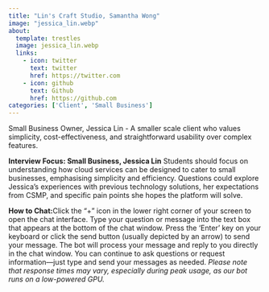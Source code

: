 ```yaml
---
title: "Lin's Craft Studio, Samantha Wong"
image: "jessica_lin.webp"
about:
  template: trestles
  image: jessica_lin.webp
  links:
    - icon: twitter
      text: twitter
      href: https://twitter.com
    - icon: github
      text: Github
      href: https://github.com
categories: ['Client', 'Small Business']
---
```

<script type="text/javascript" src="../../../scripts/available.js"></script>

Small Business Owner, Jessica Lin - A smaller scale client who values simplicity, cost-effectiveness, and straightforward usability over complex features.

**Interview Focus: Small Business, Jessica Lin**
Students should focus on understanding how cloud services can be designed to cater to small businesses, emphasising simplicity and efficiency. Questions could explore Jessica's experiences with previous technology solutions, her expectations from CSMP, and specific pain points she hopes the platform will solve.


**How to Chat:**Click the "+" icon in the lower right corner of your screen to open the chat interface. Type your question or message into the text box that appears at the bottom of the chat window. Press the 'Enter' key on your keyboard or click the send button (usually depicted by an arrow) to send your message. The bot will process your message and reply to you directly in the chat window. You can continue to ask questions or request information—just type and send your messages as needed. *Please note that response times may vary, especially during peak usage, as our bot runs on a low-powered GPU.*

<!--
Paste this script at the bottom of your HTML before the </body> tag.
See more style and config options on our docs
https://github.com/Mintplex-Labs/anything-llm/tree/master/embed/README.md
-->
<script
  data-embed-id="a1d0570e-9aaf-4f67-9648-8fb84d27742c"
  data-base-api-url="https://chat.serveur.au/api/embed"
  src="https://chat.serveur.au/embed/anythingllm-chat-widget.min.js">
</script>
<!-- AnythingLLM (https://useanything.com) -->
